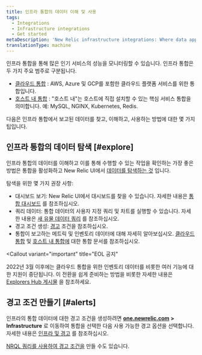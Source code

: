 ```yaml
---
title: 인프라 통합의 데이터 이해 및 사용
tags:
  - Integrations
  - Infrastructure integrations
  - Get started
metaDescription: 'New Relic infrastructure integrations: Where data appears in New Relic UI, how data is structured, and tips on how to use the data.'
translationType: machine
---
```


인프라 통합을 통해 많은 인기 서비스의 성능을 모니터링할 수 있습니다. 인프라 통합은 두 가지 주요 범주로 구분됩니다.

* [클라우드 통합](/docs/integrations/new-relic-integrations/getting-started/introduction-infrastructure-integrations#cloud) : AWS, Azure 및 GCP를 포함한 클라우드 플랫폼 서비스를 위한 통합입니다.
* [호스트 내 통합](/docs/integrations/new-relic-integrations/getting-started/introduction-infrastructure-integrations#on-host) : "호스트 내"는 호스트에 직접 설치할 수 있는 핵심 서비스 통합을 의미합니다. 예: MySQL, NGINX, Kubernetes, Redis.

다음은 인프라 통합에서 보고된 데이터를 찾고, 이해하고, 사용하는 방법에 대한 몇 가지 팁입니다.

## 인프라 통합의 데이터 탐색 [#explore]

인프라 통합의 데이터를 이해하고 이를 통해 수행할 수 있는 작업을 확인하는 가장 좋은 방법은 통합을 활성화하고 New Relic UI에서 [데이터를 탐색하는 것](/docs/query-your-data/explore-query-data/data-explorer/introduction-data-explorer) 입니다.

탐색을 위한 몇 가지 권장 사항:

* 대시보드 보기: New Relic UI에서 대시보드를 찾을 수 있습니다. 자세한 내용은 [통합 대시보드](/docs/integrations/new-relic-integrations/getting-started/infrastructure-integration-dashboards-charts) 를 참조하십시오.
* 쿼리 데이터: 통합 데이터의 사용자 지정 쿼리 및 차트를 실행할 수 있습니다. 자세한 내용은 [새 유물 데이터 쿼리](/docs/using-new-relic/data/understand-data/query-new-relic-data) 를 참조하십시오.
* 경고 조건 생성: [경고](#alerts) 조건을 참조하십시오.
* 통합이 보고하는 메트릭 및 인벤토리 데이터에 대해 자세히 알아보십시오. [클라우드 통합](/docs/integrations/new-relic-integrations/getting-started/introduction-infrastructure-integrations#cloud) 및 [호스트 내 통합에](/docs/integrations/new-relic-integrations/getting-started/introduction-infrastructure-integrations) 대한 통합 문서를 참조하십시오.

<Callout
  variant="important"
  title="EOL 공지"
>
  2022년 3월 이후에는 클라우드 통합을 위한 인벤토리 데이터를 비롯한 여러 기능에 대한 지원이 중단됩니다. 이 전환을 쉽게 준비하는 방법을 비롯한 자세한 내용은 [Explorers Hub 게시물](https://discuss.newrelic.com/t/important-upcoming-changes-to-capabilities-and-support-across-errors-classic-labels-service-infrastructure-on-host-snmp-integration-and-inventory-data-in-cloud-integrations/175370) 을 참조하세요.
</Callout>

## 경고 조건 만들기 [#alerts]

인프라의 통합 데이터에 대한 경고 조건을 생성하려면 **[one.newrelic.com](https://one.newrelic.com/all-capabilities) > Infrastructure** 로 이동하여 통합을 선택한 다음 사용 가능한 경고 옵션을 선택합니다. 자세한 내용은 [인프라 및 경고](/docs/infrastructure/new-relic-infrastructure/infrastructure-alert-conditions/infrastructure-alerts-add-edit-or-view-host-alert-information) 를 참조하십시오.

[NRQL 쿼리를 사용하여 경고 조건을](/docs/alerts/new-relic-alerts/defining-conditions/create-alert-conditions-nrql-queries) 만들 수도 있습니다.